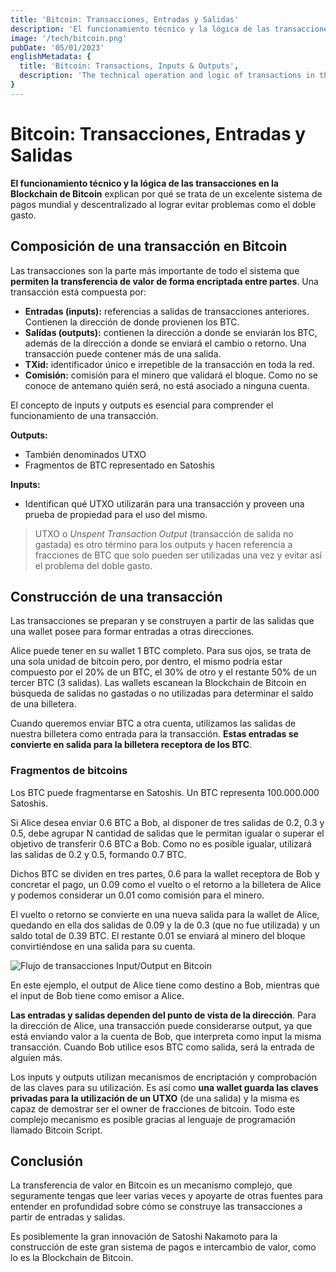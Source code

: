 ```yaml
---
title: 'Bitcoin: Transacciones, Entradas y Salidas'
description: 'El funcionamiento técnico y la lógica de las transacciones en la Blockchain de Bitcoin explican por qué se trata de un excelente sistema de pagos mundial y descentralizado al lograr evitar problemas como el doble gasto.'
image: '/tech/bitcoin.png'
pubDate: '05/01/2023'
englishMetadata: {
  title: 'Bitcoin: Transactions, Inputs & Outputs',
  description: 'The technical operation and logic of transactions in the Bitcoin Blockchain explain why it is an excellent global and decentralized payment system by avoiding problems such as double spending.'
}
---
```


# Bitcoin: Transacciones, Entradas y Salidas

**El funcionamiento técnico y la lógica de las transacciones en la Blockchain de Bitcoin** explican por qué se trata de un excelente sistema de pagos mundial y descentralizado al lograr evitar problemas como el doble gasto.

## Composición de una transacción en Bitcoin

Las transacciones son la parte más importante de todo el sistema que **permiten la transferencia de valor de forma encriptada entre partes**. Una transacción está compuesta por:

- **Entradas (inputs):** referencias a salidas de transacciones anteriores. Contienen la dirección de donde provienen los BTC.
- **Salídas (outputs):** contienen la dirección a donde se enviarán los BTC, además de la dirección a donde se enviará el cambio o retorno. Una transacción puede contener más de una salida.
- **TXid:** identificador único e irrepetible de la transacción en toda la red.
- **Comisión:** comisión para el minero que validará el bloque. Como no se conoce de antemano quién será, no está asociado a ninguna cuenta.

El concepto de inputs y outputs es esencial para comprender el funcionamiento de una transacción.

**Outputs:**
- También denominados UTXO
- Fragmentos de BTC representado en Satoshis

**Inputs:**
- Identifican qué UTXO utilizarán para una transacción y proveen una prueba de propiedad para el uso del mismo.

> UTXO o *Unspent Transaction Output* (transacción de salida no gastada) es otro término para los outputs y hacen referencia a fracciones de BTC que solo pueden ser utilizadas una vez y evitar así el problema del doble gasto.

## Construcción de una transacción

Las transacciones se preparan y se construyen a partir de las salidas que una wallet posee para formar entradas a otras direcciones.

Alice puede tener en su wallet 1 BTC completo. Para sus ojos, se trata de una sola unidad de bitcoin pero, por dentro, el mismo podría estar compuesto por el 20% de un BTC, el 30% de otro y el restante 50% de un tercer BTC (3 salidas). Las wallets escanean la Blockchain de Bitcoin en búsqueda de salidas no gastadas o no utilizadas para determinar el saldo de una billetera.

Cuando queremos enviar BTC a otra cuenta, utilizamos las salidas de nuestra billetera como entrada para la transacción. **Estas entradas se convierte en salida para la billetera receptora de los BTC**.

### Fragmentos de bitcoins

Los BTC puede fragmentarse en Satoshis. Un BTC representa 100.000.000 Satoshis.

Si Alice desea enviar 0.6 BTC a Bob, al disponer de tres salidas de 0.2, 0.3 y 0.5, debe agrupar N cantidad de salidas que le permitan igualar o superar el objetivo de transferir 0.6 BTC a Bob. Como no es posible igualar, utilizará las salidas de 0.2 y 0.5, formando 0.7 BTC.

Dichos BTC se dividen en tres partes, 0.6 para la wallet receptora de Bob y concretar el pago, un 0.09 como el vuelto o el retorno a la billetera de Alice y podemos considerar un 0.01 como comisión para el minero.

El vuelto o retorno se convierte en una nueva salida para la wallet de Alice, quedando en ella dos salidas de 0.09 y la de 0.3 (que no fue utilizada) y un saldo total de 0.39 BTC. El restante 0.01 se enviará al minero del bloque convirtiéndose en una salida para su cuenta.

![Flujo de transacciones Input/Output en Bitcoin](/images/bitcoin-inputs-outputs.png)

En este ejemplo, el output de Alice tiene como destino a Bob, mientras que el input de Bob tiene como emisor a Alice.

**Las entradas y salidas dependen del punto de vista de la dirección**. Para la dirección de Alice, una transacción puede considerarse output, ya que está enviando valor a la cuenta de Bob, que interpreta como input la misma transacción. Cuando Bob utilice esos BTC como salida, será la entrada de alguien más.

Los inputs y outputs utilizan mecanismos de encriptación y comprobación de las claves para su utilización. Es así como **una wallet guarda las claves privadas para la utilización de un UTXO** (de una salida) y la misma es capaz de demostrar ser el owner de fracciones de bitcoin. Todo este complejo mecanismo es posible gracias al lenguaje de programación llamado Bitcoin Script.

## Conclusión

La transferencia de valor en Bitcoin es un mecanismo complejo, que seguramente tengas que leer varias veces y apoyarte de otras fuentes para entender en profundidad sobre cómo se construye las transacciones a partir de entradas y salidas.

Es posiblemente la gran innovación de Satoshi Nakamoto para la construcción de este gran sistema de pagos e intercambio de valor, como lo es la Blockchain de Bitcoin.

